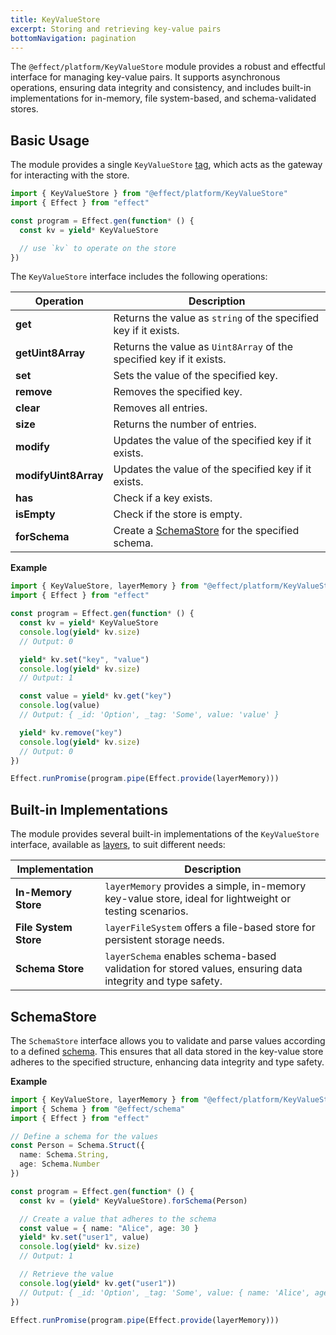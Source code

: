 ```yaml
---
title: KeyValueStore
excerpt: Storing and retrieving key-value pairs
bottomNavigation: pagination
---
```


The `@effect/platform/KeyValueStore` module provides a robust and effectful interface for managing key-value pairs.
It supports asynchronous operations, ensuring data integrity and consistency, and includes built-in implementations for in-memory, file system-based, and schema-validated stores.

## Basic Usage

The module provides a single `KeyValueStore` [tag](../context-management/services), which acts as the gateway for interacting with the store.

```ts twoslash
import { KeyValueStore } from "@effect/platform/KeyValueStore"
import { Effect } from "effect"

const program = Effect.gen(function* () {
  const kv = yield* KeyValueStore

  // use `kv` to operate on the store
})
```

The `KeyValueStore` interface includes the following operations:

| **Operation**        | **Description**                                                      |
| -------------------- | -------------------------------------------------------------------- |
| **get**              | Returns the value as `string` of the specified key if it exists.     |
| **getUint8Array**    | Returns the value as `Uint8Array` of the specified key if it exists. |
| **set**              | Sets the value of the specified key.                                 |
| **remove**           | Removes the specified key.                                           |
| **clear**            | Removes all entries.                                                 |
| **size**             | Returns the number of entries.                                       |
| **modify**           | Updates the value of the specified key if it exists.                 |
| **modifyUint8Array** | Updates the value of the specified key if it exists.                 |
| **has**              | Check if a key exists.                                               |
| **isEmpty**          | Check if the store is empty.                                         |
| **forSchema**        | Create a [SchemaStore](#schemastore) for the specified schema.       |

**Example**

```ts twoslash
import { KeyValueStore, layerMemory } from "@effect/platform/KeyValueStore"
import { Effect } from "effect"

const program = Effect.gen(function* () {
  const kv = yield* KeyValueStore
  console.log(yield* kv.size)
  // Output: 0

  yield* kv.set("key", "value")
  console.log(yield* kv.size)
  // Output: 1

  const value = yield* kv.get("key")
  console.log(value)
  // Output: { _id: 'Option', _tag: 'Some', value: 'value' }

  yield* kv.remove("key")
  console.log(yield* kv.size)
  // Output: 0
})

Effect.runPromise(program.pipe(Effect.provide(layerMemory)))
```

## Built-in Implementations

The module provides several built-in implementations of the `KeyValueStore` interface, available as [layers](../context-management/layers), to suit different needs:

| **Implementation**    | **Description**                                                                                           |
| --------------------- | --------------------------------------------------------------------------------------------------------- |
| **In-Memory Store**   | `layerMemory` provides a simple, in-memory key-value store, ideal for lightweight or testing scenarios.   |
| **File System Store** | `layerFileSystem` offers a file-based store for persistent storage needs.                                 |
| **Schema Store**      | `layerSchema` enables schema-based validation for stored values, ensuring data integrity and type safety. |

## SchemaStore

The `SchemaStore` interface allows you to validate and parse values according to a defined [schema](../schema).
This ensures that all data stored in the key-value store adheres to the specified structure, enhancing data integrity and type safety.

**Example**

```ts twoslash
import { KeyValueStore, layerMemory } from "@effect/platform/KeyValueStore"
import { Schema } from "@effect/schema"
import { Effect } from "effect"

// Define a schema for the values
const Person = Schema.Struct({
  name: Schema.String,
  age: Schema.Number
})

const program = Effect.gen(function* () {
  const kv = (yield* KeyValueStore).forSchema(Person)

  // Create a value that adheres to the schema
  const value = { name: "Alice", age: 30 }
  yield* kv.set("user1", value)
  console.log(yield* kv.size)
  // Output: 1

  // Retrieve the value
  console.log(yield* kv.get("user1"))
  // Output: { _id: 'Option', _tag: 'Some', value: { name: 'Alice', age: 30 } }
})

Effect.runPromise(program.pipe(Effect.provide(layerMemory)))
```
